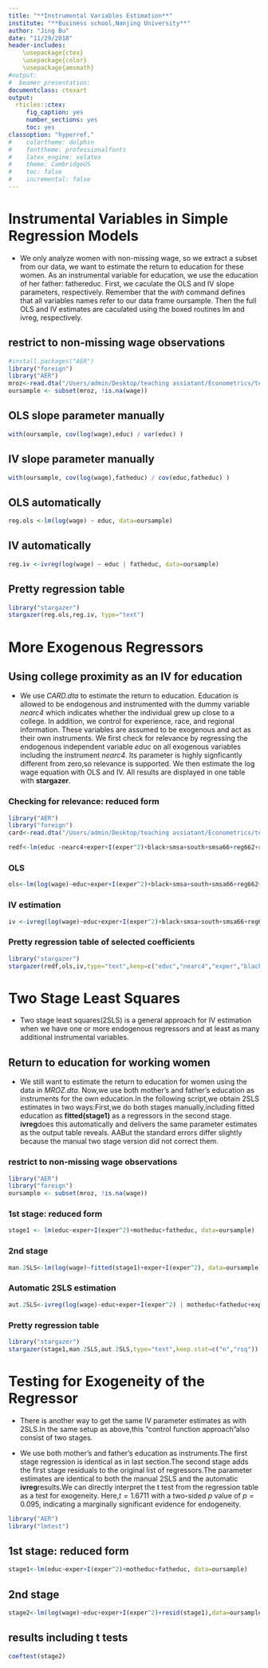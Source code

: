 ---
title: "**Instrumental Variables Estimation**"
institute: "**Business school,Nanjing University**"
author: "Jing Bu"
date: "11/29/2018"
header-includes:
    \usepackage{ctex}
    \usepackage{color}
    \usepackage{amsmath}
#output: 
#  beamer_presentation:
documentclass: ctexart
output:
  rticles::ctex:
     fig_caption: yes
     number_sections: yes
     toc: yes
classoption: "hyperref,"
#    colortheme: dolphin
#    fonttheme: professionalfonts
#    latex_engine: xelatex
#    theme: CambridgeUS
#    toc: false
#    incremental: false
---

# Instrumental Variables in Simple Regression Models

- We only analyze women with non-missing wage, so we extract a subset from our data, we want to estimate the return to education for these women. As an instrumental variable for education, we use the education of her father: fathereduc. First, we caculate the OLS and IV slope parameters, respectively. Remember that the *with* command defines that all variables names refer to our data frame oursample. Then the full OLS and IV estimates are caculated using the boxed routines lm and ivreg, respectively.

## restrict to non-missing wage observations
```{r echo=TRUE}
#install.packages("AER")
library("foreign")
library("AER")
mroz<-read.dta("/Users/admin/Desktop/teaching assiatant/Econometrics/teaching assistant slides/R/mroz.dta")
oursample <- subset(mroz, !is.na(wage)) 
```

## OLS slope parameter manually
```{r echo=TRUE}
with(oursample, cov(log(wage),educ) / var(educ) )
```

## IV slope parameter manually
```{r echo=TRUE}
with(oursample, cov(log(wage),fatheduc) / cov(educ,fatheduc) )
```

## OLS automatically
```{r echo=TRUE}
reg.ols <-lm(log(wage) ~ educ, data=oursample)
```

## IV automatically 
```{r echo=TRUE}
reg.iv <-ivreg(log(wage) ~ educ | fatheduc, data=oursample)
```

## Pretty regression table
```{r echo=TRUE}
library("stargazer")
stargazer(reg.ols,reg.iv, type="text")
```

# More Exogenous Regressors

## Using college proximity as an IV for education

- We use *CARD.dta* to estimate the return to education. Education is allowed to be endogenous and instrumented with the dummy variable *nearc4* which indicates whether the individual grew up close to a college. In addition, we control for experience, race, and regional information. These variables are assumed to be exogenous and act as their own instruments. We first check for relevance by regressing the endogenous independent variable *educ* on all exogenous variables including the instrument *nearc4*. Its parameter is highly signficantly different from zero,so relevance is supported. We then estimate the log wage equation with OLS and IV. All results are displayed in one table with **stargazer**.

### Checking for relevance: reduced form

```{r echo=TRUE}
library("AER")
library("foreign")
card<-read.dta("/Users/admin/Desktop/teaching assiatant/Econometrics/teaching assistant slides/R/card.dta")
```

```{r echo=TRUE}
redf<-lm(educ ~nearc4+exper+I(exper^2)+black+smsa+south+smsa66+reg662+reg663+reg664+reg665+reg666+reg667+reg668+reg669, data=card)
```

### OLS
```{r echo=TRUE}
ols<-lm(log(wage)~educ+exper+I(exper^2)+black+smsa+south+smsa66+reg662+reg663+reg664+reg665+reg666+reg667+reg668+reg669, data=card)
```

### IV estimation
```{r echo=TRUE}
iv <-ivreg(log(wage)~educ+exper+I(exper^2)+black+smsa+south+smsa66+reg662+reg663+reg664+reg665+reg666+reg667+reg668+reg669 | nearc4+exper+I(exper^2)+black+smsa+south+smsa66+reg662+reg663+reg664+reg665+reg666+reg667+reg668+reg669,data=card)
```

### Pretty regression table of selected coefficients
```{r echo=TRUE}
library("stargazer")
stargazer(redf,ols,iv,type="text",keep=c("educ","nearc4","exper","black"),keep.stat=c("n","rsq"))
```

# Two Stage Least Squares

- Two stage least squares(2SLS) is a general approach for IV estimation when we have one or more endogenous regressors and at least as many additional instrumental variables.

## Return to education for working women

- We still want to estimate the return to education for women using the data in *MROZ.dta*. Now,we use both mother's and father's education as instruments for the own education.In the following script,we obtain 2SLS estimates in two ways:First,we do both stages manually,including fitted education as **fitted(stage1)** as a regressors in the second stage. **ivreg**does this automatically and delivers the same parameter estimates as the output table reveals.  AABut the standard errors differ slightly because the manual two stage version did not correct them.

### restrict to non-missing wage observations

```{r echo=TRUE}
library("AER")
library("foreign")
oursample <- subset(mroz, !is.na(wage))
```

### 1st stage: reduced form

```{r echo=TRUE}
stage1 <- lm(educ~exper+I(exper^2)+motheduc+fatheduc, data=oursample)
```

### 2nd stage
```{r echo=TRUE}
man.2SLS<-lm(log(wage)~fitted(stage1)+exper+I(exper^2), data=oursample)
```

### Automatic 2SLS estimation
```{r echo=TRUE}
aut.2SLS<-ivreg(log(wage)~educ+exper+I(exper^2) | motheduc+fatheduc+exper+I(exper^2),data=oursample)
```

### Pretty regression table
```{r echo=TRUE}
library("stargazer")
stargazer(stage1,man.2SLS,aut.2SLS,type="text",keep.stat=c("n","rsq"))
```

# Testing for Exogeneity of the Regressor

- There is another way to get the same IV parameter estimates as with 2SLS.In the same setup as above,this "control function approach"also consist of two stages.

- We use both mother's and father's education as instruments.The first stage regression is identical as in last section.The second stage adds the first stage residuals to the original list of regressors.The parameter estimates are identical to both the manual 2SLS and the automatic **ivreg**results.We can directly interpret the t test from the regression table as a test for exogeneity. Here,$t=1.6711$ with a two-sided $p$ value of $p=0.095$, indicating a marginally significant evidence for endogeneity.

```{r echo=TRUE}
library("AER")
library("lmtest")
```

## 1st stage: reduced form
```{r echo=TRUE}
stage1<-lm(educ~exper+I(exper^2)+motheduc+fatheduc, data=oursample)
```

## 2nd stage
```{r echo=TRUE}
stage2<-lm(log(wage)~educ+exper+I(exper^2)+resid(stage1),data=oursample)
```

## results including t tests
```{r echo=TRUE}
coeftest(stage2)
```


